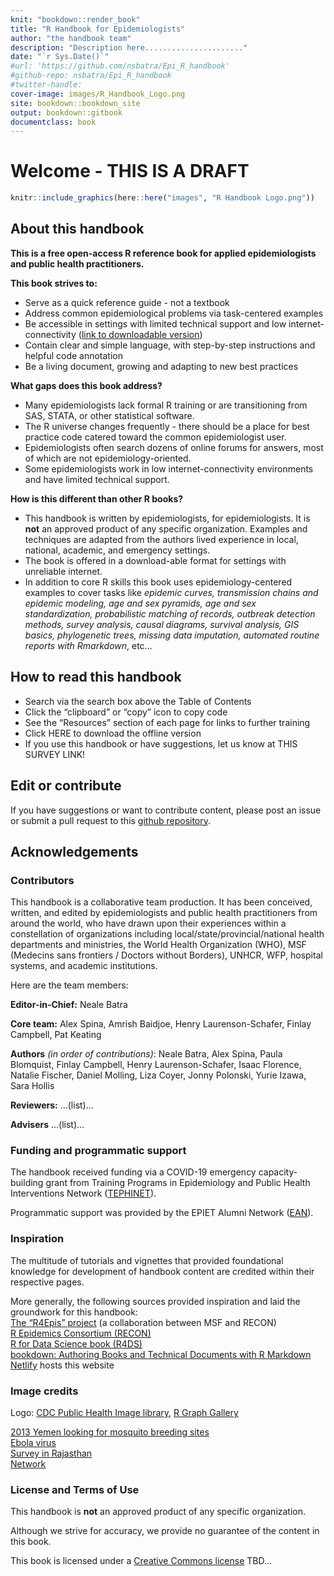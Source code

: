```yaml
---
knit: "bookdown::render_book"
title: "R Handbook for Epidemiologists"
author: "the handbook team"
description: "Description here......................"
date: "`r Sys.Date()`"
#url: 'https://github.com/nsbatra/Epi_R_handbook'
#github-repo: nsbatra/Epi_R_handbook
#twitter-handle: 
cover-image: images/R_Handbook_Logo.png
site: bookdown::bookdown_site
output: bookdown::gitbook
documentclass: book
---
```


<!-- ---  -->
<!-- title: "A Minimal Book Example" -->
<!-- author: "Yihui Xie" -->
<!-- date: "`r Sys.Date()`" -->
<!-- site: bookdown::bookdown_site -->
<!-- output: bookdown::gitbook -->
<!-- documentclass: book -->
<!-- bibliography: [book.bib, packages.bib] -->
<!-- biblio-style: apalike -->
<!-- link-citations: yes -->
<!-- github-repo: rstudio/bookdown-demo -->
<!-- description: "This is a minimal example of using the bookdown package to write a book. The output format for this example is bookdown::gitbook." -->
<!-- --- -->

# Welcome - THIS IS A DRAFT {-}

```r
knitr::include_graphics(here::here("images", "R Handbook Logo.png"))
```


<!-- ======================================================= -->
## About this handbook {-}

**This is a free open-access R reference book for applied epidemiologists and public health practitioners.**  

**This book strives to:**  

* Serve as a quick reference guide - not a textbook  
* Address common epidemiological problems via task-centered examples  
* Be accessible in settings with limited technical support and low internet-connectivity ([link to downloadable version](https://github.com/nsbatra/Epi_R_handbook/tree/master/offline_long))  
* Contain clear and simple language, with step-by-step instructions and helpful code annotation  
* Be a living document, growing and adapting to new best practices  

**What gaps does this book address?**  

* Many epidemiologists lack formal R training or are transitioning from SAS, STATA, or other statistical software.  
* The R universe changes frequently - there should be a place for best practice code catered toward the common epidemiologist user.  
* Epidemiologists often search dozens of online forums for answers, most of which are not epidemiology-oriented.  
* Some epidemiologists work in low internet-connectivity environments and have limited technical support.  

**How is this different than other R books?**  

* This handbook is written by epidemiologists, for epidemiologists. It is **not** an approved product of any specific organization. Examples and techniques are adapted from the authors lived experience in local, national, academic, and emergency settings.  
* The book is offered in a download-able format for settings with unreliable internet.  
* In addition to core R skills this book uses epidemiology-centered examples to cover tasks like *epidemic curves, transmission chains and epidemic modeling, age and sex pyramids, age and sex standardization, probabilistic matching of records, outbreak detection methods, survey analysis, causal diagrams, survival analysis, GIS basics, phylogenetic trees, missing data imputation, automated routine reports with Rmarkdown*, etc...  




<!-- ======================================================= -->
## How to read this handbook {-} 

* Search via the search box above the Table of Contents 
* Click the "clipboard" or "copy" icon to copy code  
* See the "Resources" section of each page for links to further training  
* Click HERE to download the offline version  
* If you use this handbook or have suggestions, let us know at THIS SURVEY LINK!  


<!-- ======================================================= -->
## Edit or contribute {-}

If you have suggestions or want to contribute content, please post an issue or submit a pull request to this [github repository](https://github.com/nsbatra/R_epi_handbook).  




<!-- ======================================================= -->
## Acknowledgements {-}  


### Contributors {-}  

This handbook is a collaborative team production. It has been conceived, written, and edited by epidemiologists and public health practitioners from around the world, who have drawn upon their experiences within a constellation of organizations including local/state/provincial/national health departments and ministries, the World Health Organization (WHO), MSF (Medecins sans frontiers / Doctors without Borders), UNHCR, WFP, hospital systems, and academic institutions.

Here are the team members:  

**Editor-in-Chief:** Neale Batra 

**Core team:** Alex Spina, Amrish Baidjoe, Henry Laurenson-Schafer, Finlay Campbell, Pat Keating  

**Authors** *(in order of contributions)*: Neale Batra, Alex Spina, Paula Blomquist, Finlay Campbell, Henry Laurenson-Schafer, Isaac Florence, Natalie Fischer, Daniel Molling, Liza Coyer, Jonny Polonski, Yurie Izawa, Sara Hollis  

**Reviewers:** ...(list)...  

**Advisers**  ...(list)...  


### Funding and programmatic support {-}  

The handbook received funding via a COVID-19 emergency capacity-building grant from Training Programs in Epidemiology and Public Health Interventions Network ([TEPHINET](https://www.tephinet.org/)).  

Programmatic support was provided by the EPIET Alumni Network ([EAN](https://epietalumni.net/)).  



### Inspiration {-}  

The multitude of tutorials and vignettes that provided foundational knowledge for development of handbook content are credited within their respective pages.  

More generally, the following sources provided inspiration and laid the groundwork for this handbook:  
[The "R4Epis" project](https://r4epis.netlify.app/) (a collaboration between MSF and RECON)  
[R Epidemics Consortium (RECON)](https://www.repidemicsconsortium.org/)  
[R for Data Science book (R4DS)](https://r4ds.had.co.nz/)  
[bookdown: Authoring Books and Technical Documents with R Markdown](https://bookdown.org/yihui/bookdown/)  
[Netlify](https://www.netlify.com) hosts this website  

### Image credits {-}  


Logo: [CDC Public Health Image library](https://phil.cdc.gov/), [R Graph Gallery](https://www.r-graph-gallery.com/)  

[2013 Yemen looking for mosquito breeding sites](https://phil.cdc.gov/Details.aspx?pid=19623)  
[Ebola virus](https://phil.cdc.gov/Details.aspx?pid=23186)  
[Survey in Rajasthan](https://phil.cdc.gov/Details.aspx?pid=19838)  
[Network](https://www.r-graph-gallery.com/257-input-formats-for-network-charts.html)  



### License and Terms of Use {-}  

This handbook is **not** an approved product of any specific organization.  

Although we strive for accuracy, we provide no guarantee of the content in this book.  

This book is licensed under a [Creative Commons license](https://creativecommons.org/licenses/) TBD... 


